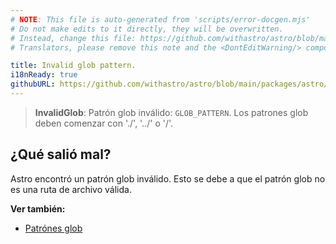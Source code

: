 ```yaml
---
# NOTE: This file is auto-generated from 'scripts/error-docgen.mjs'
# Do not make edits to it directly, they will be overwritten.
# Instead, change this file: https://github.com/withastro/astro/blob/main/packages/astro/src/core/errors/errors-data.ts
# Translators, please remove this note and the <DontEditWarning/> component.

title: Invalid glob pattern.
i18nReady: true
githubURL: https://github.com/withastro/astro/blob/main/packages/astro/src/core/errors/errors-data.ts
---
```


> **InvalidGlob**: Patrón glob inválido: `GLOB_PATTERN`. Los patrones glob deben comenzar con './', '../' o '/'.

## ¿Qué salió mal?

Astro encontró un patrón glob inválido. Esto se debe a que el patrón glob no es una ruta de archivo válida.

**Ver también:**

-  [Patrónes glob](/es/guides/imports/#glob-patterns)
